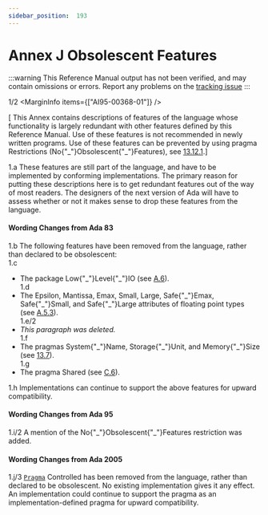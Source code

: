 ```yaml
---
sidebar_position:  193
---
```


# Annex J Obsolescent Features

:::warning
This Reference Manual output has not been verified,
and may contain omissions or errors.
Report any problems on the [tracking issue](https://github.com/ada-lang-io/ada-lang-io/issues/20)
:::


<MarginText>1/2</MarginText>
<MarginInfo items={["AI95-00368-01"]} />
<p>[ This Annex contains descriptions of features of the language whose functionality is largely redundant with other features defined by this Reference Manual. Use of these features is not recommended in newly written programs. Use of these features can be prevented by using pragma Restrictions (No{"_"}Obsolescent{"_"}Features), see <a href="../AA-13/AA-13.12#Subclause_13.12.1">13.12.1</a>.] <br /></p>

<AnnotatedOnly>
<MarginText>1.a</MarginText>
<Admonition type="aarm" aarm="ramification">
<strong></strong>These features are still part of the language, and have to be implemented by conforming implementations. The primary reason for putting these descriptions here is to get redundant features out of the way of most readers. The designers of the next version of Ada will have to assess whether or not it makes sense to drop these features from the language. <br />
</Admonition>
</AnnotatedOnly>

<AnnotatedOnly>

#### Wording Changes from Ada 83

</AnnotatedOnly>
<AnnotatedOnly>
<MarginText>1.b</MarginText>
<Admonition type="aarm" aarm="note">
The following features have been removed from the language, rather than declared to be obsolescent: <br />
</Admonition>
</AnnotatedOnly>

<AnnotatedOnly>
<MarginText>1.c</MarginText>
<ul>
<li>The package Low{"_"}Level{"_"}IO (see <a href="../AA-A/AA-A.6">A.6</a>).<br /></li>
<MarginText>1.d</MarginText>
<li>The Epsilon, Mantissa, Emax, Small, Large, Safe{"_"}Emax, Safe{"_"}Small, and Safe{"_"}Large attributes of floating point types (see <a href="../AA-A/AA-A.5#Subclause_A.5.3">A.5.3</a>).<br /></li>
<MarginText>1.e/2</MarginText>
<MarginInfo items={["AI95-00284-02"]} />
<li><em>This paragraph was deleted.</em><br /></li>
<MarginText>1.f</MarginText>
<li>The pragmas System{"_"}Name, Storage{"_"}Unit, and Memory{"_"}Size (see <a href="../AA-13/AA-13.7">13.7</a>).<br /></li>
<MarginText>1.g</MarginText>
<li>The pragma Shared (see <a href="../AA-C/AA-C.6">C.6</a>). <br /></li>
</ul>
</AnnotatedOnly>
<AnnotatedOnly>
<MarginText>1.h</MarginText>
<Admonition type="aarm" aarm="note">
Implementations can continue to support the above features for upward compatibility. <br />
</Admonition>
</AnnotatedOnly>

<AnnotatedOnly>

#### Wording Changes from Ada 95

</AnnotatedOnly>
<AnnotatedOnly>
<MarginText>1.i/2</MarginText>
<MarginInfo items={["AI95-00368-01"]} />
<Admonition type="aarm" aarm="note">
A mention of the No{"_"}Obsolescent{"_"}Features restriction was added. <br />
</Admonition>
</AnnotatedOnly>

<AnnotatedOnly>

#### Wording Changes from Ada 2005

</AnnotatedOnly>
<AnnotatedOnly>
<MarginText>1.j/3</MarginText>
<MarginInfo items={["AI05-0229-1"]} />
<Admonition type="aarm" aarm="note">
<code><a href="../AA-2/AA-2.8#S0019">Pragma</a></code> Controlled has been removed from the language, rather than declared to be obsolescent. No existing implementation gives it any effect. An implementation could continue to support the pragma as an implementation-defined pragma for upward compatibility. <br />
</Admonition>
</AnnotatedOnly>

